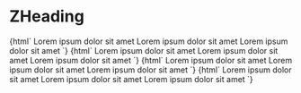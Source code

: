 
<Meta title="Typography/ZHeading" component="z-heading" />

# ZHeading

<Preview>
  <Story name="h1">
    {html`
      <z-heading variant="regular" level="1"
        >Lorem ipsum dolor sit amet
      </z-heading>
      <z-heading variant="semibold" level="1"
        >Lorem ipsum dolor sit amet</z-heading
      >
      <z-heading variant="light" level="1"
        >Lorem ipsum dolor sit amet</z-heading
      >
    `}
  </Story>
  <Story name="h2">
    {html`
      <z-heading variant="regular" level="2"
        >Lorem ipsum dolor sit amet</z-heading
      >
      <z-heading variant="semibold" level="2"
        >Lorem ipsum dolor sit amet</z-heading
      >
      <z-heading variant="light" level="2"
        >Lorem ipsum dolor sit amet</z-heading
      >
    `}
  </Story>
  <Story name="h3">
    {html`
      <z-heading variant="regular" level="3"
        >Lorem ipsum dolor sit amet</z-heading
      >
      <z-heading variant="semibold" level="3"
        >Lorem ipsum dolor sit amet</z-heading
      >
      <z-heading variant="light" level="3"
        >Lorem ipsum dolor sit amet</z-heading
      >
    `}
  </Story>
  <Story name="h4">
    {html`
      <z-heading variant="regular" level="4"
        >Lorem ipsum dolor sit amet</z-heading
      >
      <z-heading variant="semibold" level="4"
        >Lorem ipsum dolor sit amet</z-heading
      >
      <z-heading variant="light" level="4"
        >Lorem ipsum dolor sit amet</z-heading
      >
    `}
  </Story>
</Preview>

<Props of="z-heading" />
